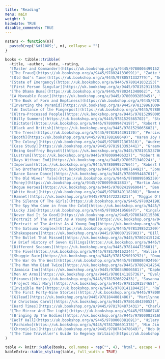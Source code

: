 ```yaml
---
title: "Reading"
menu: main
weight: 3
hidedate: TRUE
disable_comments: TRUE
---
```


```r
nstars <- function(n){
  paste0(rep('&#11089;', n), collapse = "")
}

books <- tibble::tribble(
  ~title, ~author, ~date, ~rating,
  "[Master and Commander](https://uk.bookshop.org/a/9445/9780006499152)", "Patrick O'Brian", "2023-10-07", nstars(3),
  "[The Fraud](https://uk.bookshop.org/a/9445/9780241336991)", "Zadie Smith", "2023-09-30", nstars(2),
  "[Old God's Time](https://uk.bookshop.org/a/9445/9780571332779)", "Sebastian Barry", "2023-09-10", nstars(3),
  "[State of Emergency](https://uk.bookshop.org/a/9445/9780141032153)", "Dominic Sandbrook", "2023-08-29", nstars(4), 
  "[First Person Singular](https://uk.bookshop.org/a/9445/9781529113594)", "Haruki Murakami", "2023-08-14", nstars(3),
  "[The Dhama Bums](https://uk.bookshop.org/a/9445/9780241348062)", "Jack Kerouac", "2023-07-30", nstars(5),
  "[A Moveable Feast](https://uk.bookshop.org/a/9445/9780099285045)", "Ernest Hemingway", "2023-07-27", nstars(5),
  "[The Book of Form and Emptiness](https://uk.bookshop.org/a/9445/9781838855277)", "Ruth Ozeki", "2023-07-25", nstars(4),
  "[Inverting the Pyramid](https://uk.bookshop.org/a/9445/9781399610094)", "Jonathan Wilson", "2023-07-18", nstars(3),
  "[An Instance of the Fingerpost](https://uk.bookshop.org/a/9445/9780099751816)", "Iain Pears", "2023-07-04", nstars(4),
  "[Ultra-Processed People](https://uk.bookshop.org/a/9445/9781529900057)", "Chris van Tulleken", "2023-06-14", nstars(3),
  "[Billy Summers](https://uk.bookshop.org/a/9445/9781529365702)", "Stephen King", "2023-05-28", nstars(3),
  "[Dictator](https://uk.bookshop.org/a/9445/9780099474197)", "Robert Harris", "2023-05-14", nstars(3),
  "[Black and British](https://uk.bookshop.org/a/9445/9781529065602)", "David Olusoga", "2023-04-29", nstars(4),
  "[The Trees](https://uk.bookshop.org/a/9445/9781914391170)", "Percival Everett", "2023-04-20", nstars(4),
  "[Booth](https://uk.bookshop.org/a/9445/9781788168649)", "Karen Joy Fowler", "2023-04-10", nstars(2),
  "[The Colony](https://uk.bookshop.org/a/9445/9780571367610)", "Audrey Magee", "2023-04-01", nstars(5),
  "[Case Study](https://uk.bookshop.org/a/9445/9781913393441)", "Graeme Macrae Burnet", "2023-03-23", nstars(5),
  "[Being Geoffrey Boycott](https://uk.bookshop.org/a/9445/9781915237064)", "Geoffrey Boycott", "2023-03-20", nstars(3),
  "[Lustrum](https://uk.bookshop.org/a/9445/9780099406327)", "Robert Harris", "2023-03-12", nstars(3),
  "[Days Without End](https://uk.bookshop.org/a/9445/9780571340224)", "Sebastian Barry", "2023-03-06", nstars(4),
  "[Imperium](https://uk.bookshop.org/a/9445/9780099527664)", "Robert Harris", "2023-02-27", nstars(3),
  "[Two Brothers](https://uk.bookshop.org/a/9445/9781408714492)", "Jonathan Wilson", "2023-02-23", nstars(3),
  "[Dance Dance Dance](https://uk.bookshop.org/a/9445/9780099448761)", "Haruki Murakami", "2023-02-20", nstars(3),
  "[The Old Wives' Tale](https://uk.bookshop.org/a/9445/9780099595359)", "Arnold Bennet", "2023-02-07", nstars(4),
  "[Money](https://uk.bookshop.org/a/9445/9780099461883)", "Martin Amis", "2023-01-27", nstars(4),
  "[Rogue Heroes](https://uk.bookshop.org/a/9445/9780241996904)", "Ben Macintyre", "2023-01-17", nstars(3),
  "[White Heat](https://uk.bookshop.org/a/9445/9780349118208)", "Dominic Sandbrook", "2023-01-14", nstars(4),
  "[Hamnet](https://uk.bookshop.org/a/9445/9781472223821)", "Maggie O'Farrell", "2023-01-12", nstars(2),
  "[The Silence Of The Girls](https://uk.bookshop.org/a/9445/9780241983201)", "Pat Barker", "2023-01-07", nstars(5),
  "[The Spy Who Came in from the Cold](https://uk.bookshop.org/a/9445/9780241978955)", "John le Carre", "2022-12-31", nstars(4),
  "[Lucky Jim](https://uk.bookshop.org/a/9445/9780241956847)", "Kingsley Amis", "2022-12-22", nstars(3),
  "[Never Had It So Good](https://uk.bookshop.org/a/9445/9780349115306)", "Dominic Sandbrook", "2022-12-14", nstars(4),
  "[Portrait of The Artist As A Young Man](https://uk.bookshop.org/a/9445/9780241405895)", "James Joyce", "2022-11-30", nstars(3),
  "[Portrait of The Artist As A Young Dog](https://uk.bookshop.org/a/9445/9781780227276)", "Dylan Thomas", "2022-11-12", nstars(2),
  "[The Satsuma Complex](https://uk.bookshop.org/a/9445/9781398521209)", "Bob Mortimer", "2022-11-03", nstars(4),
  "[Shakespeare](https://uk.bookshop.org/a/9445/9780007197903)", "Bill Bryson", "2022-10-12",nstars(3),
  "[The Bullet That Missed](https://uk.bookshop.org/a/9445/9780241512425)", "Richard Osman", "2022-10-06", nstars(3),
  "[A Brief History of Seven Killings](https://uk.bookshop.org/a/9445/9781780746357)", "Marlon James", "2022-09-29", nstars(2),
  "[Different Seasons](https://uk.bookshop.org/a/9445/9781444723601)", "Stephen King", "2022-08-31", nstars(5),
  "[The Five](https://uk.bookshop.org/a/9445/9781784162344)", "Hallie Rubenhold", "2022-08-02", nstars(4),
  "[Shuggie Bain](https://uk.bookshop.org/a/9445/9781529019292)", "Douglas Stuart", "2022-07-13", nstars(4),
  "[The War On The West](https://uk.bookshop.org/a/9445/9780008492496)", "Douglas Murray", "2022-06-14", nstars(1),
  "[The Man Who Died Twice](https://uk.bookshop.org/a/9445/9780241425428)", "Richard Osman", "2022-05-27", nstars(3),
  "[Jamaica Inn](https://uk.bookshop.org/a/9445/9780349006581)", "Daphne Du Maurier", "2022-05-11", nstars(3),
  "[Men At Arms](https://uk.bookshop.org/a/9445/9780141185736)", "Evelyn Waugh", "2022-04-20", nstars(3),
  "[Piranesi](https://uk.bookshop.org/a/9445/9781526622433)", "Susanna Clarke", "2022-03-29", nstars(3),
  "[Project Hail Mary](https://uk.bookshop.org/a/9445/9781529157468)", "Andy Weir", "2022-03-20", nstars(1),
  "[Invisible Man](https://uk.bookshop.org/a/9445/9780141184425)", "Ralph Ellison", "2022-03-01", nstars(4),
  "[The First Forty-Nine Stories](https://uk.bookshop.org/a/9445/9780099339212)", "Ernest Hemingway", "2022-02-16", nstars(5),
  "[Gilead](https://uk.bookshop.org/a/9445/9781844081486)", "Marilynne Robinson", "2022-01-14", nstars(3),
  "[A Christmas Carol](https://uk.bookshop.org/a/9445/9780140439052)", "Charles Dickens", "2021-12-24", nstars(4),
  "[Hard Times](https://uk.bookshop.org/a/9445/9781784873431)", "Charles Dickens", "2021-12-20", nstars(3),
  "[The Mirror And The Light](https://uk.bookshop.org/a/9445/9780007481002)", "Hilary Mantel", "2021-11-28", nstars(4),
  "[Bringing Up The Bodies](https://uk.bookshop.org/a/9445/9780008381684)", "Hilary Mantel", "2021-11-17", nstars(5),
  "[Wolf Hall](https://uk.bookshop.org/a/9445/9780008381691)", "Hilary Mantel", "2021-11-10", nstars(4),
  "[Pachinko](https://uk.bookshop.org/a/9445/9781786691378)", "Min Jin Lee", "2021-11-01", nstars(3),
  "[Chronicles](https://uk.bookshop.org/a/9445/9780743478649)", "Bob Dylan", "2021-10-24", nstars(4),
  "[The Time Traveller's Guide to Regency Britain](https://uk.bookshop.org/a/9445/9781784705961)", "Ian Mortimer", "2021-10-16", nstars(3),
)
```

```r
table <- knitr::kable(books, col.names = rep("", 4), "html", escape = FALSE)
kableExtra::kable_styling(table, full_width = TRUE)
```
